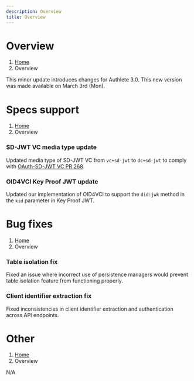 ```yaml
---
description: Overview
title: Overview
---
```



# Overview
1. [Home](https://www.authlete.com/)
3. Overview

This minor update introduces changes for Authlete 3.0.
This new version was made available on March 3rd (Mon).

# Specs support
1. [Home](https://www.authlete.com/)
3. Overview

### SD-JWT VC media type update

Updated media type of SD-JWT VC from `vc+sd-jwt` to `dc+sd-jwt` to comply with [OAuth-SD-JWT VC PR 268](https://github.com/oauth-wg/oauth-sd-jwt-vc/pull/268).

### OID4VCI Key Proof JWT update

Updated our implementation of OID4VCI to support the `did:jwk` method in the `kid` parameter in Key Proof JWT.

# Bug fixes
1. [Home](https://www.authlete.com/)
3. Overview

### Table isolation fix

Fixed an issue where incorrect use of persistence managers would prevent table isolation feature from functioning properly.

### Client identifier extraction fix

Fixed inconsistencies in client identifier extraction and authentication across API endpoints.

# Other
1. [Home](https://www.authlete.com/)
3. Overview

N/A
